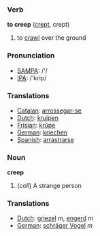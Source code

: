 === Verb ===

'''to creep''' ([[crept]], crept)

# to [[crawl]] over the ground

=== Pronunciation ===
*[[w:SAMPA|SAMPA]]: /'/
*[[w:IPA|IPA]]: /'krip/

=== Translations ===
*[[Catalan]]: [[arrossegar-se]]
*[[Dutch]]: [[kruipen]]
*[[Frisian]]: [[krûpe]]
*[[German]]: [[kriechen]]
*[[Spanish]]: [[arrastrarse]]

=== Noun ===

'''creep'''

#(''coll'') A strange person

=== Translations ===
*[[Dutch]]: [[griezel]] ''m'', [[engerd]] ''m''
*[[German]]: [[schräger Vogel]] ''m''